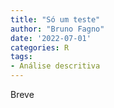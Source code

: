 ```yaml
---
title: "Só um teste"
author: "Bruno Fagno"
date: '2022-07-01'
categories: R
tags:
- Análise descritiva
---
```

Breve